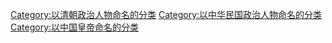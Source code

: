 {{Catmore}}

[[Category:以清朝政治人物命名的分类|Category:以清朝政治人物命名的分类]]
[[Category:以中华民国政治人物命名的分类|Category:以中华民国政治人物命名的分类]]
[[Category:以中国皇帝命名的分类|Category:以中国皇帝命名的分类]]